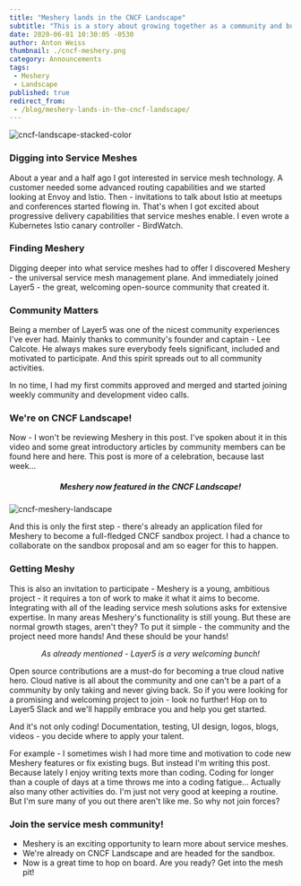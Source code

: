 ```yaml
---
title: "Meshery lands in the CNCF Landscape"
subtitle: "This is a story about growing together as a community and building a project that matters."
date: 2020-06-01 10:30:05 -0530
author: Anton Weiss
thumbnail: ./cncf-meshery.png
category: Announcements
tags:
 - Meshery
 - Landscape
published: true
redirect_from:
 - /blog/meshery-lands-in-the-cncf-landscape/
---
```



<BlogWrapper>

<img src={cncf} className="image-right" alt="cncf-landscape-stacked-color" />

### Digging into Service Meshes

About a year and a half ago I got interested in service mesh technology. A customer needed some advanced routing capabilities and we started looking at Envoy and Istio. Then - invitations to talk about Istio at meetups and conferences started flowing in. That's when I got excited about progressive delivery capabilities that service meshes enable. I even wrote a Kubernetes Istio canary controller - BirdWatch.

### Finding Meshery

Digging deeper into what service meshes had to offer I discovered Meshery - the universal service mesh management plane. And immediately joined Layer5 - the great, welcoming open-source community that created it.

### Community Matters

Being a member of Layer5 was one of the nicest community experiences I've ever had. Mainly thanks to community's founder and captain - Lee Calcote. He always makes sure everybody feels significant, included and motivated to participate. And this spirit spreads out to all community activities.

In no time, I had my first commits approved and merged and started joining weekly community and development video calls.

### We're on CNCF Landscape!

Now - I won't be reviewing Meshery in this post. I've spoken about it in this video and some great introductory articles by community members can be found here and here. This post is more of a celebration, because last week...

<h5 align="center"><i>Meshery now featured in the CNCF Landscape!</i></h5>

<img src={cncfmeshery} className="image-center" alt="cncf-meshery-landscape" />

And this is only the first step - there's already an application filed for Meshery to become a full-fledged CNCF sandbox project. I had a chance to collaborate on the sandbox proposal and am so eager for this to happen.

### Getting Meshy

This is also an invitation to participate - Meshery is a young, ambitious project - it requires a ton of work to make it what it aims to become. Integrating with all of the leading service mesh solutions asks for extensive expertise. In many areas Meshery's functionality is still young. But these are normal growth stages, aren't they? To put it simple - the community and the project need more hands! And these should be your hands!

<p align="center"><i>As already mentioned - Layer5 is a very welcoming bunch!</i></p>

Open source contributions are a must-do for becoming a true cloud native hero. Cloud native is all about the community and one can't be a part of a community by only taking and never giving back. So if you were looking for a promising and welcoming project to join - look no further! Hop on to Layer5 Slack and we'll happily embrace you and help you get started.

And it's not only coding! Documentation, testing, UI design, logos, blogs, videos - you decide where to apply your talent.

For example - I sometimes wish I had more time and motivation to code new Meshery features or fix existing bugs. But instead I'm writing this post. Because lately I enjoy writing texts more than coding. Coding for longer than a couple of days at a time throws me into a coding fatigue… Actually also many other activities do. I'm just not very good at keeping a routine. But I'm sure many of you out there aren't like me. So why not join forces?

### Join the service mesh community!

* Meshery is an exciting opportunity to learn more about service meshes.
* We're already on CNCF Landscape and are headed for the sandbox.
* Now is a great time to hop on board. Are you ready? Get into the mesh pit!


</BlogWrapper>
